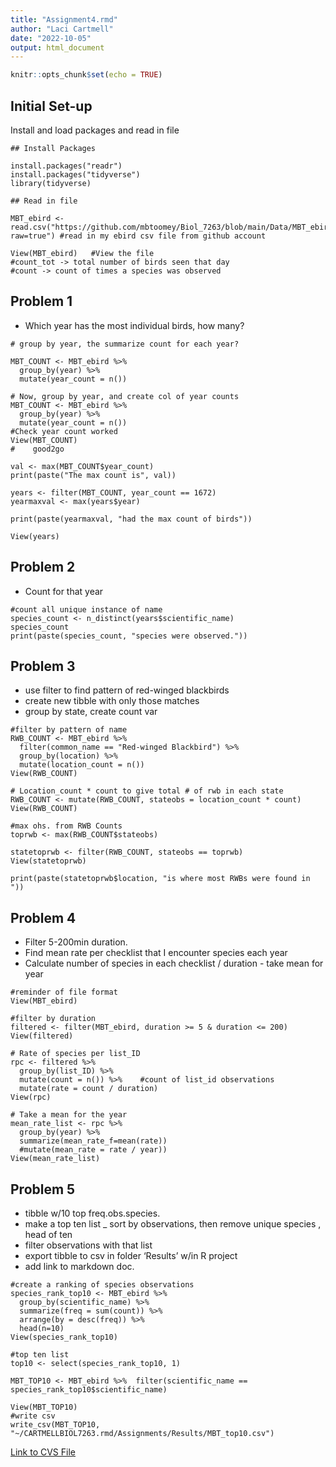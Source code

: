 ```yaml
---
title: "Assignment4.rmd"
author: "Laci Cartmell"
date: "2022-10-05"
output: html_document
---
```


```r
knitr::opts_chunk$set(echo = TRUE)
```

## Initial Set-up

Install and load packages and read in file


```
## Install Packages

install.packages("readr")
install.packages("tidyverse")
library(tidyverse)

## Read in file

MBT_ebird <- read.csv("https://github.com/mbtoomey/Biol_7263/blob/main/Data/MBT_ebird.csv?raw=true") #read in my ebird csv file from github account

View(MBT_ebird)   #View the file
#count_tot -> total number of birds seen that day
#count -> count of times a species was observed

```

## Problem 1
- Which year has the most individual birds, how many?

```
# group by year, the summarize count for each year?

MBT_COUNT <- MBT_ebird %>%
  group_by(year) %>%
  mutate(year_count = n())

# Now, group by year, and create col of year counts
MBT_COUNT <- MBT_ebird %>%
  group_by(year) %>%
  mutate(year_count = n())
#Check year count worked
View(MBT_COUNT)
#    good2go

val <- max(MBT_COUNT$year_count)
print(paste("The max count is", val))

years <- filter(MBT_COUNT, year_count == 1672)
yearmaxval <- max(years$year)

print(paste(yearmaxval, "had the max count of birds"))
  
View(years)
```

## Problem 2 
- Count for that year
```
#count all unique instance of name
species_count <- n_distinct(years$scientific_name)
species_count
print(paste(species_count, "species were observed."))
```


## Problem 3
- use filter to find pattern of red-winged blackbirds
- create new tibble with only those matches
- group by state, create count var

```
#filter by pattern of name
RWB_COUNT <- MBT_ebird %>%
  filter(common_name == "Red-winged Blackbird") %>%
  group_by(location) %>%
  mutate(location_count = n())
View(RWB_COUNT)

# Location_count * count to give total # of rwb in each state
RWB_COUNT <- mutate(RWB_COUNT, stateobs = location_count * count)
View(RWB_COUNT)

#max ohs. from RWB Counts
toprwb <- max(RWB_COUNT$stateobs)

statetoprwb <- filter(RWB_COUNT, stateobs == toprwb)
View(statetoprwb)

print(paste(statetoprwb$location, "is where most RWBs were found in "))

```

## Problem 4
- Filter 5-200min duration. 
- Find mean rate per checklist that I encounter species each year
- Calculate number of species in each checklist / duration - take mean for year
```
#reminder of file format
View(MBT_ebird)

#filter by duration
filtered <- filter(MBT_ebird, duration >= 5 & duration <= 200)
View(filtered)

# Rate of species per list_ID 
rpc <- filtered %>%
  group_by(list_ID) %>%
  mutate(count = n()) %>%    #count of list_id observations
  mutate(rate = count / duration)
View(rpc)

# Take a mean for the year
mean_rate_list <- rpc %>%
  group_by(year) %>%
  summarize(mean_rate_f=mean(rate))
  #mutate(mean_rate = rate / year))
View(mean_rate_list)
```

## Problem 5
- tibble w/10 top freq.obs.species. 
- make a top ten list _ sort by observations, then remove unique species ,  head of ten
- filter observations with that list
- export tibble to csv in folder 'Results' w/in R project
- add link to markdown doc.

```
#create a ranking of species observations
species_rank_top10 <- MBT_ebird %>%
  group_by(scientific_name) %>%
  summarize(freq = sum(count)) %>%
  arrange(by = desc(freq)) %>%
  head(n=10)
View(species_rank_top10)

#top ten list
top10 <- select(species_rank_top10, 1)

MBT_TOP10 <- MBT_ebird %>%  filter(scientific_name == species_rank_top10$scientific_name)

View(MBT_TOP10)
#write csv
write_csv(MBT_TOP10, "~/CARTMELLBIOL7263.rmd/Assignments/Results/MBT_top10.csv")
```
[Link to CVS File](https://github.com/laci-cartmell/CARTMELLBIOL7263.rmd/blob/main/Assignments/Results/MBT_top10.csv)